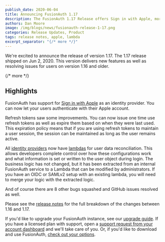 ```yaml
---
publish_date: 2020-06-04 
title: Announcing FusionAuth 1.17
description: The FusionAuth 1.17 Release offers Sign in with Apple, more flexibility with identity provider user reconciliation and more.
authors: Dan Moore
image: /img/blogs/news/fusionauth-release-1-17.png
categories: Release Updates, Product
tags: release notes, apple, lambda
excerpt_separator: "{/* more */}"
---
```


We're excited to announce the release of version 1.17. The 1.17 release shipped on Jun 2, 2020. This version delivers new features as well as resolving issues for users on version 1.16 and older.

{/* more */}

## Highlights

FusionAuth has support for [Sign in with Apple](/docs/lifecycle/authenticate-users/identity-providers/social/apple) as an identity provider. You can now let your users authenticate with their Apple account.

Refresh tokens saw some improvements. You can now issue one time use refresh tokens as well as expire them based on when they were last used. This expiration policy means that if you are using refresh tokens to maintain a user session, the session can be maintained as long as the user remains active.

All [identity providers](/docs/lifecycle/authenticate-users/identity-providers/) now have [lambdas](/docs/extend/code/lambdas/) for user data reconciliation. This allows developers complete control over how these configurations work and what information is set or written to the user object during login. The business logic has not changed, but it has been extracted from an internal FusionAuth service to a Lambda that can be modified by administrators. If you have an OIDC or SAMLv2 setup with an existing lambda, you will need to merge your logic with the extracted logic.

And of course there are 8 other bugs squashed and GitHub issues resolved as well. 

Please see the [release notes](/docs/release-notes/archive#version-1-17-0) for the full breakdown of the changes between 1.16 and 1.17.

If you'd like to upgrade your FusionAuth instance, see our [upgrade guide](/docs/operate/deploy/upgrade). If you have a licensed plan with support, open a <a href="https://account.fusionauth.io/account/support/" target="_blank">support request from your account dashboard</a> and we'll take care of you. Or, if you'd like to download and use FusionAuth, [check out your options](/pricing).
